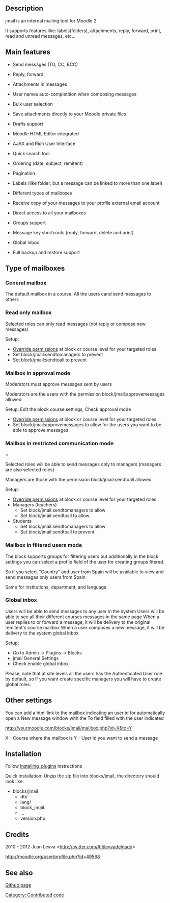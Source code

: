 == Description ==

jmail is an internal mailing tool for Moodle 2

It supports features like: labels(folders), attachments, reply, forward, print, read and unread messages, etc...

== Main features ==

* Send messages (TO, CC, BCC)

* Reply, forward

* Attachments in messages

* User names auto-completition when composing messages

* Bulk user selection

* Save attachments directly to your Moodle private files

* Drafts support

* Moodle HTML Editor integrated

* AJAX and Rich User Interface

* Quick search tool

* Ordering (date, subject, remitent)

* Pagination

* Labels (like folder, but a message can be linked to more than one label)

* Different types of mailboxes

* Receive copy of your messages to your profile external email account

* Direct access to all your mailboxes

* Groups support

* Message key shortcouts (reply, forward, delete and print)

* Global inbox

* Full backup and restore support


== Type of mailboxes ==

=== General mailbox ===

The default mailbox in a course. All the users cand send messages to others


=== Read only mailbox ===

Selected roles can only read messages (not reply or compose new messages)

Setup:
* [[Override permissions]] at block or course level for your targeted roles
* Set block/jmail:sendtomanagers to prevent
* Set block/jmail:sendtoall to prevent


=== Mailbox in approval mode ===

Moderators must approve messages sent by users

Moderators are the users with the permission block/jmail:approvemessages allowed

Setup:
Edit the block course settings, Check approval mode
* [[Override permissions]] at block or course level for your targeted roles
* Set block/jmail:approvemessages to allow for the users you want to be able to approve messages


=== Mailbox in restricted communication mode ====

Selected roles will be able to send messages only to managers (managers are also selected roles)

Managers are those with the permission block/jmail:sendtoall allowed

Setup:
* [[Override permissions]] at block or course level for your targeted roles
* Managers (teachers)
** Set block/jmail:sendtomanagers to allow
** Set block/jmail:sendtoall to allow
* Students
** Set block/jmail:sendtomanagers to allow
** Set block/jmail:sendtoall to prevent


=== Mailbox in filtered users mode ===

The block supports groups for filtering users but additionally in the block settings you can select a profile field of the user for creating groups fitered.

So if you select "Country" and user from Spain will be available to view and send messages only users from Spain

Same for institutions, department, and language


=== Global inbox ===

Users will be able to send messages to any user in the system
Users will be able to see all their different courses messages in the same page
When a user replies to or forward a message, it will be delivery to the original remitent's course mailbox
When a user composes a new message, it will be delivery to the system global inbox

Setup:
* Go to Admin -> Plugins -> Blocks
* jmail General Settings
* Check enable global inbox

Please, note that at site levels all the users has the Authenticated User role by default, so if you want create specific managers you will have to create global roles.

== Other settings ==

You can add a html link to the mailbox indicating an user id for automatically open a New message window with the To field filled with the user indicated

http://yourmoodle.com/blocks/jmail/mailbox.php?id=X&to=Y

X - Course where the mailbox is
Y - User id you want to send a message

== Installation ==

Follow [[Installing_plugins]] instructions

Quick installation:
Unzip the zip file into blocks/jmail, the directory should look like:

* blocks/jmail
** db/
** lang/
** block_jmail..
** ...
** version.php


== Credits ==

2010 - 2012 Juan Leyva <http://twitter.com/#!/jleyvadelgado>

http://moodle.org/user/profile.php?id=49568


== See also ==

[https://github.com/jleyva/moodle-block_jmail Github page]

[[Category: Contributed code]]
